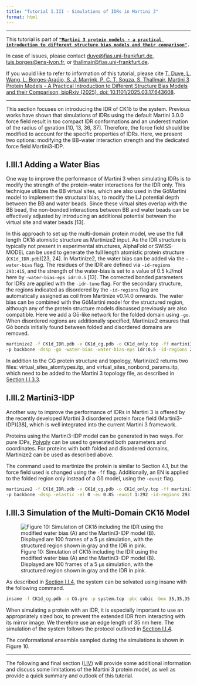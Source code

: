 ```yaml
---
title: "Tutorial I.III - Simulations of IDRs in Martini 3"
format: html
---
```


<hr>

This tutorial is part of [**`"Martini 3 protein models - a practical introduction to different structure bias models and their comparison"`**](index.qmd)**`.`**

In case of issues, please contact [duve\@fias.uni-frankfurt.de](mailto:%20duve@fias.uni-frankfurt.de), [luis.borges\@ens-lyon.fr](mailto:%20luis.borges@ens-lyon.fr), or [thallmair\@fias.uni-frankfurt.de](mailto:%20thallmair@fias.uni-frankfurt.de).

If you would like to refer to information of this tutorial, please cite [T. Duve, L. Wang, L. Borges-Araújo, S. J. Marrink, P. C. T. Souza, S. Thallmair, Martini 3 Protein Models - A Practical Introduction to Different Structure Bias Models and their Comparison, bioRxiv (2025), doi: 10.1101/2025.03.17.643608](<https://www.biorxiv.org/content/10.1101/2025.03.17.643608v2>).
<hr>

This section focuses on introducing the IDR of CK1δ to the system. Previous works have shown that simulations of IDRs using the default Martini 3.0.0 force field result in too compact IDR conformations and an underestimation of the radius of gyration \[10, 13, 36, 37\]. Therefore, the force field should be modified to account for the specific properties of IDRs. Here, we present two options: modifying the BB-water interaction strength and the dedicated force field Martini3-IDP.

## I.III.1 Adding a Water Bias

One way to improve the performance of Martini 3 when simulating IDRs is to modify the strength of the protein-water interactions for the IDR only. This technique utilizes the BB virtual sites, which are also used in the GōMartini model to implement the structural bias, to modify the LJ potential depth between the BB and water beads. Since these virtual sites overlap with the BB bead, the non-bonded interactions between BB and water beads can be effectively adjusted by introducing an additional potential between the virtual site and water beads \[13\].

In this approach to set up the multi-domain protein model, we use the full length CK1δ atomistic structure as Martinize2 input. As the IDR structure is typically not present in experimental structures, AlphaFold or SWISS-MODEL can be used to generate the full length atomistic protein structure (`CK1d_IDR.pdb`)\[23, 24\]. In Martinize2, the water bias can be added via the `-water-bias` flag. The residues of the IDR are defined via `-id-regions 293:415`, and the strength of the water-bias is set to a value of 0.5 kJ/mol here by `-water-bias-eps idr:0.5` \[13\]. The corrected bonded parameters for IDRs are applied with the `-idr-tune` flag. For the secondary structure, the regions indicated as disordered by the `-id-regions` flag are automatically assigned as coil from Martinize v0.14.0 onwards. The water bias can be combined with the GōMartini model for the structured region, although any of the protein structure models discussed previously are also compatible. Here we add a Gō-like network for the folded domain using `-go`. When disordered regions are additionally specified, Martinize2 ensures that Gō bonds initially found between folded and disordered domains are removed.

``` bash
martinize2 -f CK1d_IDR.pdb -x CK1d_cg.pdb -o CK1d_only.top -ff martini3001 \
-p backbone -dssp -go -water-bias -water-bias-eps idr:0.5 -id-regions 293:415 -idr-tune
```

In addition to the CG protein structure and topology, Martinize2 returns two files: virtual_sites_atomtypes.itp, and virtual_sites_nonbond_params.itp, which need to be added to the Martini 3 topology file, as described in [Section I.I.3.3](Tut1.qmd).

## I.III.2 Martini3-IDP

Another way to improve the performance of IDRs in Martini 3 is offered by the recently developed Martini 3 disordered protein force field (Martini3-IDP)\[38\], which is well integrated into the current Martini 3 framework.

Proteins using the Martini3-IDP model can be generated in two ways. For pure IDPs, [Polyply](https://github.com/marrink-lab/polyply_1.0/wiki/Tutorial:-Martini-3-IDPs---proteins) can be used to generated both parameters and coordinates. For proteins with both folded and disordered domains, Martinize2 can be used as described above.

The command used to martinize the protein is similar to Section 4.1, but the force field used is changed using the `-ff` flag. Additionally, an EN is applied to the folded region only instead of a Gō model, using the `-eunit` flag.

``` bash
martinize2 -f CK1d_IDR.pdb -x CK1d_cg.pdb -o CK1d_only.top -ff martini3IDP \
-p backbone -dssp -elastic -el 0 -eu 0.85 -eunit 1:292 -id-regions 293:415 -idr-tune
```

## I.III.3 Simulation of the Multi-Domain CK1δ Model

![Figure 10: Simulation of CK1δ including the IDR using the modified water bias (A) and the Martini3-IDP model (B). Displayed are 100 frames of a 5 μs simulation, with the structured region shown in gray and the IDR in pink.](Fig10.png)

As described in [Section I.I.4](Tut1.qmd), the system can be solvated using insane with the following command.

``` bash
insane -f CK1d_cg.pdb -o CG.gro -p system.top -pbc cubic -box 35,35,35 -salt 0.15 -sol W -d 0 
```

When simulating a protein with an IDR, it is especially important to use an appropriately sized box, to prevent the extended IDR from interacting with its mirror image. We therefore use an edge length of 35 nm here. The simulation of the system follows the protocol outlined in [Section I.I.4](Tut1.qmd).

The conformational ensemble sampled during the simulations is shown in Figure 10.

<hr>

The following and final section ([I.IV](Tut4.qmd)) will provide some additional information and discuss some limitations of the Martini 3 protein model, as well as provide a quick summary and outlook of this tutorial.